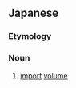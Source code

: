 ==Japanese==
{{ja-kanjitab|輸|入|量}}

===Etymology===
{{suffix|輸入|量|lang=ja|t1=import|t2=volume|sort=ゆにゅうりょう}}

===Noun===
{{ja-noun|ゆにゅうりょう}}

# [[import]] [[volume]]